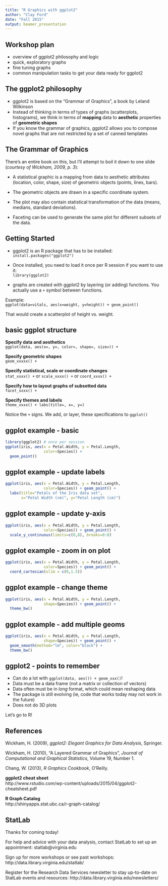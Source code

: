 ---
title: "R Graphics with ggplot2"
author: "Clay Ford"
date: "Fall 2015"
output: beamer_presentation
---

## Workshop plan

- overview of ggplot2 philosophy and logic
- quick, exploratory graphs
- fine tuning graphs
- common manipulation tasks to get your data ready for ggplot2


## The ggplot2 philosophy

- ggplot2 is based on the "Grammar of Graphics", a book by Leland Wilkinson
- Instead of thinking in terms of types of graphs (scatterplots, histograms), we think in terms of **mapping** data to **aesthetic** properties of **geometric shapes**
- If you know the grammar of graphics, ggplot2 allows you to compose novel graphs that are not restricted by a set of canned templates

## The Grammar of Graphics

There's an entire book on this, but I'll attempt to boil it down to one slide (*courtesy of Wickham, 2009, p. 3*):

- A statistical graphic is a mapping from data to aesthetic attributes (location, color, shape, size) of geometric objects (points, lines, bars). 

- The geometric objects are drawn in a specific coordinate system.

- The plot may also contain statistical transformation of the data (means, medians, standard deviations).

- Faceting can be used to generate the same plot for different subsets of the data.


## Getting Started

- ggplot2 is an R package that has to be installed:   
  `install.packages("ggplot2")`
  
- Once installed, you need to load it once per R session if you want to use it:   
  `library(ggplot2)`

- graphs are created with ggplot2 by layering (or adding) functions. You actually use a `+` symbol between functions.

Example:  
`ggplot(data=vitals, aes(x=weight, y=height)) + geom_point()`

That would create a scatterplot of height vs. weight.

## basic ggplot structure

**Specify data and aesthetics**   
`ggplot(data, aes(x=, y=, color=, shape=, size=)) +`   

**Specify geometric shapes**  
`geom_xxxxx() +`   

**Specify statistical, scale or coordinate changes**   
`stat_xxxx() +` or `scale_xxxx() +` or `coord_xxxx() +`   

**Specify how to layout graphs of subsetted data**   
`facet_xxxx() +`   

**Specify themes and labels**   
`theme_xxxx() + labs(title=, x=, y=)`

Notice the `+` signs. We add, or layer, these specifications to `ggplot()`

## ggplot example - basic

```{r, message=FALSE, fig.height=3, fig.width=6}
library(ggplot2) # once per session
ggplot(iris, aes(x = Petal.Width, y = Petal.Length, 
                 color=Species)) + 
  geom_point() 
```

## ggplot example - update labels

```{r, message=FALSE, fig.height=3, fig.width=6}
ggplot(iris, aes(x = Petal.Width, y = Petal.Length, 
                 color=Species)) + geom_point() +
  labs(title="Petals of the Iris data set", 
       x="Petal Width (cm)", y="Petal Length (cm)") 

```

## ggplot example - update y-axis

```{r, message=FALSE, fig.height=3, fig.width=6}
ggplot(iris, aes(x = Petal.Width, y = Petal.Length, 
                 color=Species)) + geom_point() +
  scale_y_continuous(limits=c(0,8), breaks=0:8)

```

## ggplot example - zoom in on plot

```{r, message=FALSE, fig.height=3, fig.width=6}
ggplot(iris, aes(x = Petal.Width, y = Petal.Length, 
                 color=Species)) + geom_point() +
  coord_cartesian(xlim = c(0,1.5))

```


## ggplot example - change theme

```{r, message=FALSE, fig.height=3, fig.width=6}
ggplot(iris, aes(x = Petal.Width, y = Petal.Length, 
                 shape=Species)) + geom_point() +
  theme_bw()

```

## ggplot example - add multiple geoms

```{r, message=FALSE, fig.height=3, fig.width=6}
ggplot(iris, aes(x = Petal.Width, y = Petal.Length, 
                 shape=Species)) + geom_point() +
  geom_smooth(method="lm", color="black") +
  theme_bw()
```


## ggplot2 - points to remember

- Can do a lot with `ggplot(data, aes()) + geom_xxx()`!
- Data must be a data frame (not a matrix or collection of vectors)
- Data often must be in _long_ format, which could mean reshaping data
- The package is still evolving (ie, code that works today may not work in the future)
- Does not do 3D plots

Let's go to R!

## References

Wickham, H. (2009), _ggplot2: Elegant Graphics for Data Analysis_, Springer.

Wickham, H. (2010), "A Layered Grammar of Graphics", _Journal of Computational and Graphical Statistics_, Volume 19, Number 1.

Chang, W. (2013), _R Graphics Cookbook_, O'Reilly.

**ggplot2 cheat sheet**    
http://www.rstudio.com/wp-content/uploads/2015/04/ggplot2-cheatsheet.pdf

**R Graph Catalog**   
http://shinyapps.stat.ubc.ca/r-graph-catalog/


## StatLab

Thanks for coming today!

For help and advice with your data analysis, contact StatLab to set up an appointment: statlab@virginia.edu

Sign up for more workshops or see past workshops:
http://data.library.virginia.edu/statlab/

Register for the Research Data Services newsletter to stay up-to-date on StatLab events and resources: http://data.library.virginia.edu/newsletters/



